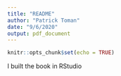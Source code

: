 ```yaml
---
title: "README"
author: "Patrick Toman"
date: "9/6/2020"
output: pdf_document
---
```


```r
knitr::opts_chunk$set(echo = TRUE)
```

\section{\underline{System Info}}

I built the book in RStudio


\section{\underline{Problems}}

\begin{itemize}
  \item When compiling the book several packages were not yet installed - as we run the compilation, R will give an error message stating which libraries are missing which we can then install from eith CRAN or GitHub and then re-run the process. 
    \begin{itemize}
      \item For libraries on Github only, use "devtools::install_gitub(<repo>)" to install. May need to install devtools yourself. 
    \end{itemize}
  \item Needed to update R and re-install rtools for the most recent version - can be done via 'installr' library and looking up rtools installation online
  \item Needed to make sure RStudio recognizes the updated version of rtools - look up online how to do this. 
\end{itemize}

<!--chapter:end:README.Rmd-->

